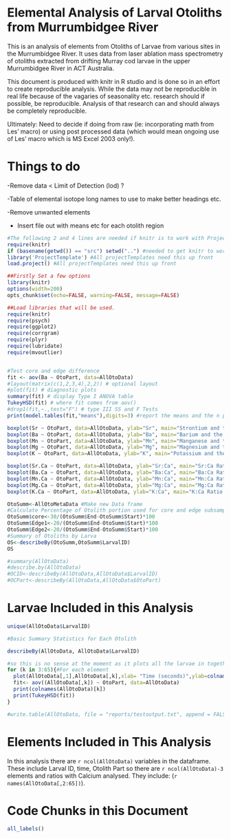 Elemental Analysis of Larval Otoliths from  Murrumbidgee River
==============================================================
This is an analysis of elements from Otoliths of Larvae from various sites in the Murrumbidgee River. It uses data from laser ablation mass spectrometry of otoliths extracted from drifting Murray cod larvae in the upper Murrumbidgee River in ACT Australia.

This document is produced with knitr in R studio and is done so in an effort to create reproducible analysis. While the data may not be reproducible in real life because of the vagaries of seasonality etc. research should if possible, be reproducible. Analysis of that research can and should always be completely reproducible.

Ultimately: Need to decide if doing from raw (ie: incorporating math from Les' macro) or using post processed data (which would mean ongoing use of Les' macro which is MS Excel 2003 only!). 

Things to do
============

-Remove data < Limit of Detection (lod)  ?

-Table of elemental isotope long names to use to make better headings etc. 

-Remove unwanted elements

- Insert file out with means etc for each otolith region
```r
#The following 2 and 4 lines are needed if knitr is to work with ProjectTemplate.
require(knitr)
if (basename(getwd()) == "src") setwd("..") #needed to get knitr to work with project template
library('ProjectTemplate') #All projectTemplates need this up front
load.project() #All projectTemplates need this up front
``` 

```r
##Firstly Set a few options
library(knitr)
options(width=200)
opts_chunk$set(echo=FALSE, warning=FALSE, message=FALSE)

##Load libraries that will be used.
require(knitr)
require(psych)
require(ggplot2)
require(corrgram)
require(plyr)
require(lubridate)
require(mvoutlier)


#Test core and edge difference
fit <- aov(Ba ~ OtoPart, data=AllOtoData)
#layout(matrix(c(1,2,3,4),2,2)) # optional layout 
#plot(fit) # diagnostic plots
summary(fit) # display Type I ANOVA table
TukeyHSD(fit) # where fit comes from aov()
#drop1(fit,~.,test="F") # type III SS and F Tests
print(model.tables(fit,"means"),digits=3) #report the means and the n per group

boxplot(Sr ~ OtoPart, data=AllOtoData, ylab="Sr", main="Strontium and the Otolith Region")
boxplot(Ba ~ OtoPart, data=AllOtoData, ylab="Ba", main="Barium and the Otolith Region")
boxplot(Mn ~ OtoPart, data=AllOtoData, ylab="Mn", main="Manganese and the Otolith Region")
boxplot(Mg ~ OtoPart, data=AllOtoData, ylab="Mg", main="Magnesium and the Otolith Region")
boxplot(K ~ OtoPart, data=AllOtoData, ylab="K", main="Potassium and the Otolith Region")

boxplot(Sr.Ca ~ OtoPart, data=AllOtoData, ylab="Sr:Ca", main="Sr:Ca Ratio and the Otolith Region")
boxplot(Ba.Ca ~ OtoPart, data=AllOtoData, ylab="Ba:Ca", main="Ba:Ca Ratio and the Otolith Region")
boxplot(Mn.Ca ~ OtoPart, data=AllOtoData, ylab="Mn:Ca", main="Mn:Ca Ratio and the Otolith Region")
boxplot(Mg.Ca ~ OtoPart, data=AllOtoData, ylab="Mg:Ca", main="Mg:Ca Ratio and the Otolith Region")
boxplot(K.Ca ~ OtoPart, data=AllOtoData, ylab="K:Ca", main="K:Ca Ratio and the Otolith Region")
```

```r
OtoSumm<-AllOtoMetaData #Make new Data frame
#Calculate Percentage of Otolith portion used for core and edge subsampling.
OtoSumm$core<-30/(OtoSumm$End-OtoSumm$Start)*100
OtoSumm$Edge1<-20/(OtoSumm$End-OtoSumm$Start)*100
OtoSumm$Edge2<-20/(OtoSumm$End-OtoSumm$Start)*100
#Summary of Otoliths by Larva
OS<-describeBy(OtoSumm,OtoSumm$LarvalID)
OS
```


```r

#summary(AllOtoData)
#describe.by(AllOtoData)
#OCID<-describeBy(AllOtoData,AllOtoData$LarvalID)
#OCPart<-describeBy(AllOtoData,AllOtoData$OtoPart)
```


Larvae Included in this Analysis
================================
```r

unique(AllOtoData$LarvalID)

#Basic Summary Statistics for Each Otolith

describeBy(AllOtoData, AllOtoData$LarvalID)
```

```r
#so this is no sense at the moment as it plots all the larvae in together over time....
for (k in 3:65){#For each element
  plot(AllOtoData[,1],AllOtoData[,k],xlab= "Time (seconds)",ylab=colnames(AllOtoData)[k])
  fit<- aov((AllOtoData[,k]) ~ OtoPart, data=AllOtoData)
  print(colnames(AllOtoData)[k])
  print(TukeyHSD(fit))
}

```


```r
#write.table(AllOtoData, file = "reports/testoutput.txt", append = FALSE)

```


Elements Included in This Analysis
==================================

In this analysis there are `r ncol(AllOtoData)` variables in the dataframe. These include Larval ID, time, Otolith Part so there are `r ncol(AllOtoData)-3` elements and ratios with Calcium analysed. They include: (`r names(AllOtoData[,2:65])`).


Code Chunks in this Document
============================

```r
all_labels()
```

